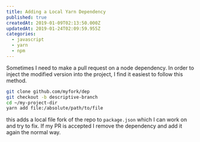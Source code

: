 ```yaml
---
title: Adding a Local Yarn Dependency
published: true
createdAt: 2019-01-09T02:13:50.000Z
updatedAt: 2019-01-24T02:09:59.955Z
categories:
  - javascript
  - yarn
  - npm
---
```


Sometimes I need to make a pull request on a node dependency. In order to inject the modified version into the project,
I find it easiest to follow this method.

```bash
git clone github.com/myfork/dep
git checkout -b descriptive-branch
cd ~/my-project-dir
yarn add file:/absolute/path/to/file
```

this adds a local file fork of the repo to `package.json` which I can work on and try to fix. If my PR is accepted I
remove the dependency and add it again the normal way.
